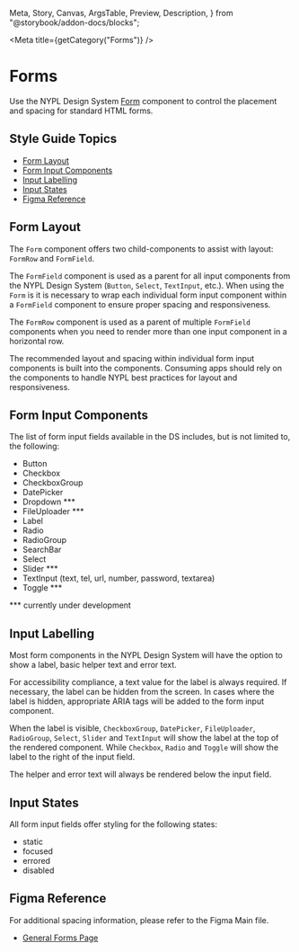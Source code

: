   Meta,
  Story,
  Canvas,
  ArgsTable,
  Preview,
  Description,
} from "@storybook/addon-docs/blocks";


<Meta title={getCategory("Forms")} />

# Forms

Use the NYPL Design System [Form](https://nypl.github.io/nypl-design-system/storybook-static/?path=/story/form-elements-form--form) component to control the placement and spacing for standard HTML forms.

## Style Guide Topics

- [Form Layout](#form-layout)
- [Form Input Components](#form-input-components)
- [Input Labelling](#input-labelling)
- [Input States](#input-states)
- [Figma Reference](#figma-reference)

## Form Layout

The `Form` component offers two child-components to assist with layout: `FormRow` and `FormField`.

The `FormField` component is used as a parent for all input components from the NYPL Design System (`Button`, `Select`, `TextInput`, etc.). When using the `Form` is it is necessary to wrap each individual form input component within a `FormField` component to ensure proper spacing and responsiveness.

The `FormRow` component is used as a parent of multiple `FormField` components when you need to render more than one input component in a horizontal row.

The recommended layout and spacing within individual form input components is built into the components. Consuming apps should rely on the components to handle NYPL best practices for layout and responsiveness.

## Form Input Components

The list of form input fields available in the DS includes, but is not limited to, the following:

- Button
- Checkbox
- CheckboxGroup
- DatePicker
- Dropdown \*\*\*
- FileUploader \*\*\*
- Label
- Radio
- RadioGroup
- SearchBar
- Select
- Slider \*\*\*
- TextInput (text, tel, url, number, password, textarea)
- Toggle \*\*\*

\*\*\* currently under development

## Input Labelling

Most form components in the NYPL Design System will have the option to show a label, basic helper text and error text.

For accessibility compliance, a text value for the label is always required. If necessary, the label can be hidden from the screen. In cases where the label is hidden, appropriate ARIA tags will be added to the form input component.

When the label is visible, `CheckboxGroup`, `DatePicker`, `FileUploader`, `RadioGroup`, `Select`, `Slider` and `TextInput` will show the label at the top of the rendered component. While `Checkbox`, `Radio` and `Toggle` will show the label to the right of the input field.

The helper and error text will always be rendered below the input field.

## Input States

All form input fields offer styling for the following states:

- static
- focused
- errored
- disabled

## Figma Reference

For additional spacing information, please refer to the Figma Main file.

- [General Forms Page](https://www.figma.com/file/qShodlfNCJHb8n03IFyApM/?node-id=10734%3A2768)
